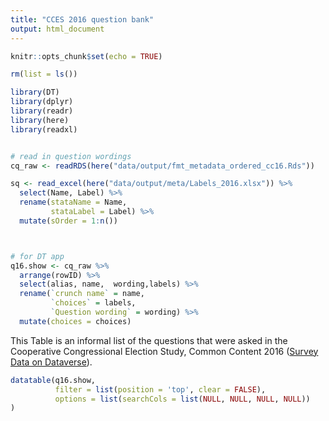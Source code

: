 ```yaml
---
title: "CCES 2016 question bank"
output: html_document
---
```


```r
knitr::opts_chunk$set(echo = TRUE)
```


```r
rm(list = ls())

library(DT)
library(dplyr)
library(readr)
library(here)
library(readxl)


# read in question wordings
cq_raw <- readRDS(here("data/output/fmt_metadata_ordered_cc16.Rds"))

sq <- read_excel(here("data/output/meta/Labels_2016.xlsx")) %>% 
  select(Name, Label) %>%
  rename(stataName = Name,
         stataLabel = Label) %>%
  mutate(sOrder = 1:n())



# for DT app
q16.show <- cq_raw %>% 
  arrange(rowID) %>%
  select(alias, name,  wording,labels) %>% 
  rename(`crunch name` = name,
         `choices` = labels,
         `Question wording` = wording) %>%
  mutate(choices = choices)

```

This Table is an informal list of the questions that were asked in the Cooperative Congressional Election Study, Common Content 2016 ([Survey Data on Dataverse](https://dataverse.harvard.edu/dataset.xhtml?persistentId=doi:10.7910/DVN/GDF6Z0)). 

```r
datatable(q16.show,
          filter = list(position = 'top', clear = FALSE),
          options = list(searchCols = list(NULL, NULL, NULL, NULL))
)
```

